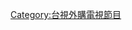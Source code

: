 {{Catnav|頁面分類|...|电视节目|台灣電視節目|台視電視節目}}
{{Catnav|頁面分類|...|台灣電視台|台視|台視電視節目}}

[[Category:台視外購電視節目|Category:台視外購電視節目]]